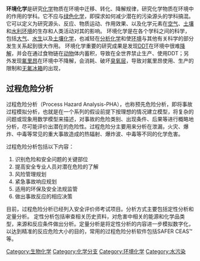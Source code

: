 {{Portal box|化學}}
'''环境化学'''是研究[[化学|化学]]物质在环境中迁移、转化、降解规律，研究化学物质在环境中的作用的学科。它不应与[[绿色化学|绿色化学]]，即探求如何减少潜在的污染源头的学科搞混。它可以定义为研究源头、反应、物质运动、作用效果、以及化学元素在[[空气|空气]]、[[土壤|土壤]]和[[水利|水利]][[环境|环境]]的生存和人类活动对其的影响。
环境化学是在各个学科之间的科学，包括[[大气化学|大气]]、[[水生化学|水生]]以及[[土壤化学|土壤化学]]，也减轻在[[分析化学|分析化学]]和使[[环境|环境]]与其他有关科学的部分发生关系起到很大作用。
环境化学重要的研究成果是发现[[DDT|DDT]]在环境中很难[[降解|降解]]，并会在通过食物链在[[动物|动物]]体内蓄积，导致在全世界禁止生产、使用DDT；另外发现[[氟里昂|氟里昂]]在环境中不降解，会消耗、破坏[[臭氧层|臭氧层]]，导致对氟里昂使用、生产的限制和[[无氟冰箱|无氟冰箱]]的出现，

==过程危险分析==
过程危险分析（Process Hazard Analysis-PHA），也称预先危险分析，即将事故过程模拟分析，也就是在一个系列的假设前提下按理想的情况建立模型，将复杂的问题或现象用数学模型来描述，对事故的危险类别、出现条件、后果等进行概略地分析，尽可能评价出潜在的危险性。过程危险分主要用来分析在泄漏，火灾、爆炸、中毒等常见的重大事故造成的热辐射、爆炸波、中毒等不同的化学危害。

过程危险分析包括以下内容： 

#识别危险和安全问题的关键部位
#提高安全专业人员对潜在危险的了解
#风险管理规划 
#紧急事故响应规划 
#适用的环保及安全法规监管
#做出事故反应的相应决策
目前，过程危险分析已经列入安全评价师考试项目。分析方式主要包括定性分析和定量分析。 定性分析包括审查相关历史资料，对危害中相关的能源和化学品类型，来源和反应条件做出分析。定量分析是将定性分析的内容进一步模拟数字化，以达到精准的反应危险大小的目的，常用的过程危险分析软件包括SAFER CEAS™等。

{{化学分支}}
{{Sustainability|selected=disciplines}}

{{Authority control}}
[[Category:生物化学|Category:生物化学]]
[[Category:化学分支|Category:化学分支]]
[[Category:环境化学|Category:环境化学]]
[[Category:水污染|Category:水污染]]